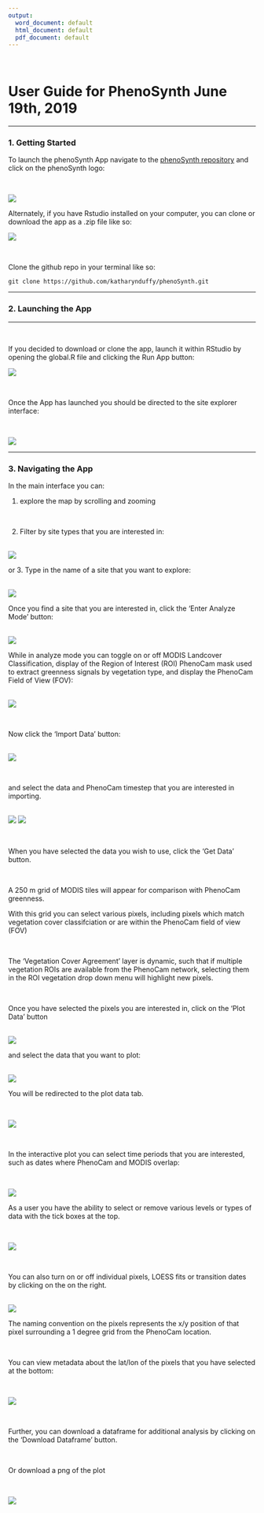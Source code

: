 ```yaml
---
output:
  word_document: default
  html_document: default
  pdf_document: default
---
```


$~$

# User Guide for PhenoSynth June 19th, 2019

***
### 1. Getting Started

To launch the phenoSynth App navigate to the [phenoSynth repository](https://github.com/katharynduffy/phenoSynth) and click on the phenoSynth logo:

<br>

![](/Users/kdw223/Research/PostDoc/phenoSynth/Images_for_UserGuide/Screen Shot 2019-05-10 at 11.29.42 AM.png)
<br>



Alternately, if you have Rstudio installed on your computer, you can clone or download the app as a .zip file like so:


![](/Users/kdw223/Research/PostDoc/phenoSynth/Images_for_UserGuide/Screen Shot 2019-05-10 at 11.30.20 AM.png)

$~$


Clone the github repo in your terminal like so:

```
git clone https://github.com/katharynduffy/phenoSynth.git
```
***
\newpage

### 2. Launching the App

***

$~$

If you decided to download or clone the app, launch it within RStudio by opening the global.R file and clicking the Run App button:


![](/Users/kdw223/Research/PostDoc/phenoSynth/Images_for_UserGuide/Screen Shot 2019-05-10 at 12.07.24 PM.png)

$~$


Once the App has launched you should be directed to the site explorer interface:

$~$


![](/Users/kdw223/Research/PostDoc/phenoSynth/Images_for_UserGuide/Screen Shot 2019-05-10 at 12.23.32 PM.png)


***

### 3. Navigating the App

In the main interface you can:
<br>

1. explore the map by scrolling and zooming

<br>

2. Filter by site types that you are interested in:

<br>
![](/Users/kdw223/Research/PostDoc/phenoSynth/Images_for_UserGuide/Screen Shot 2019-05-20 at 7.45.54 AM.png)
<br>

or 3. Type in the name of a site that you want to explore:

<br>
![](/Users/kdw223/Research/PostDoc/phenoSynth/Images_for_UserGuide/Screen Shot 2019-05-20 at 7.45.11 AM.png)
<br>

Once you find a site that you are interested in, click the 'Enter Analyze Mode' button:

<br>
![](/Users/kdw223/Research/PostDoc/phenoSynth/Images_for_UserGuide/Screen Shot 2019-05-20 at 7.45.26 AM.png)
<br>

While in analyze mode you can toggle on or off MODIS Landcover Classification, display of the Region of Interest (ROI) PhenoCam mask used to extract greenness signals by vegetation type, and display the PhenoCam Field of View (FOV):

<br>
![](/Users/kdw223/Research/PostDoc/phenoSynth/Images_for_UserGuide/Screen Shot 2019-05-20 at 7.46.56 AM.png)


<br>

Now click the 'Import Data' button:

<br>
![](/Users/kdw223/Research/PostDoc/phenoSynth/Images_for_UserGuide/Screen Shot 2019-05-20 at 7.47.46 AM.png)

<br>

and select the data and PhenoCam timestep that you are interested in importing.

<br>
![](/Users/kdw223/Research/PostDoc/phenoSynth/Images_for_UserGuide/Screen Shot 2019-05-20 at 7.47.57 AM.png)
![](/Users/kdw223/Research/PostDoc/phenoSynth/Images_for_UserGuide/Screen Shot 2019-05-20 at 7.48.03 AM.png)

<br>

When you have selected the data you wish to use, click the 'Get Data' button.

<br>

A 250 m grid of MODIS tiles will appear for comparison with PhenoCam greenness.

With this grid you can select various pixels, including pixels which match vegetation cover classifciation or are within the PhenoCam field of view (FOV)

<br>

The 'Vegetation Cover Agreement' layer is dynamic, such that if multiple vegetation ROIs are available from the PhenoCam network, selecting them in the ROI vegetation drop down menu will highlight new pixels.

<br>

Once you have selected the pixels you are interested in, click on the ‘Plot Data’ button

<br>
![](/Users/kdw223/Research/PostDoc/phenoSynth/Images_for_UserGuide/Screen Shot 2019-05-20 at 7.50.22 AM.png)
<br>

and select the data that you want to plot:  

<br>
![](/Users/kdw223/Research/PostDoc/phenoSynth/Images_for_UserGuide/Screen Shot 2019-05-20 at 7.50.33 AM.png)
<br>

You will be redirected to the plot data tab.

<br>

![](/Users/kdw223/Research/PostDoc/phenoSynth/Images_for_UserGuide/Screen Shot 2019-05-20 at 7.50.57 AM.png)

<br>

In the interactive plot you can select time periods that you are interested, such as dates where PhenoCam and MODIS overlap:

<br>

![](/Users/kdw223/Research/PostDoc/phenoSynth/Images_for_UserGuide/Screen Shot 2019-05-20 at 7.51.02 AM.png)
<br>

As a user you have the ability to select or remove various levels or types of data with the tick boxes at the top.

<br>

![](/Users/kdw223/Research/PostDoc/phenoSynth/Images_for_UserGuide/Screen Shot 2019-05-20 at 7.52.27 AM.png)

<br>

You can also turn on or off individual pixels, LOESS fits or transition dates by clicking on the on the right.

<br>
![](/Users/kdw223/Research/PostDoc/phenoSynth/Images_for_UserGuide/Screen Shot 2019-05-20 at 7.52.54 AM.png)
<br>

The naming convention on the pixels represents the x/y position of that pixel surrounding a 1 degree grid from the PhenoCam location.

<br>

You can view metadata about the lat/lon of the pixels that you have selected at the bottom:

<br>

![](/Users/kdw223/Research/PostDoc/phenoSynth/Images_for_UserGuide/Screen Shot 2019-05-20 at 7.54.05 AM.png)

<br>

Further, you can download a dataframe for additional analysis by clicking on the ‘Download Dataframe’ button.

<br>

Or download a png of the plot

<br>

![](/Users/kdw223/Research/PostDoc/phenoSynth/Images_for_UserGuide/Screen Shot 2019-05-20 at 7.53.00 AM.png)
